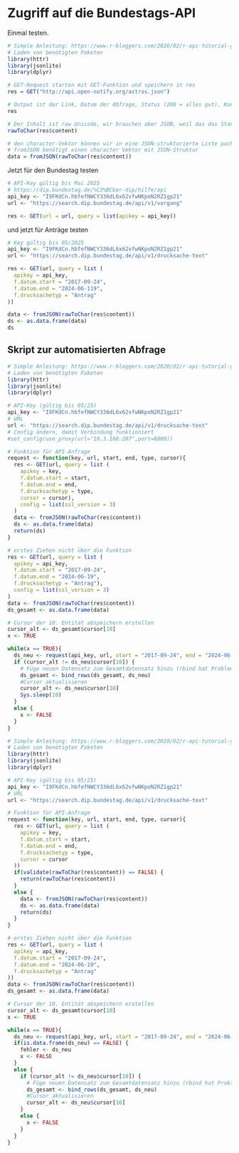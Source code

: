 # Zugriff auf die Bundestags-API

Einmal testen.

```r
# Simple Anleitung: https://www.r-bloggers.com/2020/02/r-api-tutorial-getting-started-with-apis-in-r/
# Laden von benötigten Paketen
library(httr)
library(jsonlite)
library(dplyr)

# GET-Request starten mit GET-Funktion und speichern in res
res = GET("http://api.open-notify.org/astros.json")

# Output ist der Link, Datum der Abfrage, Status (200 = alles gut), Kontent-Typ und Größe
res

# Der Inhalt ist raw Unicode, wir brauchen aber JSON, weil das das Standardformat für API-Daten ist. Deshalb packen wir das raw in einen character-Vektor
rawToChar(res$content)

# den character-Vektor können wir in eine JSON-strukturierte Liste packen
# fromJSON benötigt einen character Vektor mit JSON-Struktur
data = fromJSON(rawToChar(res$content))

```

Jetzt für den Bundestag testen

```r
# API-Key gültig bis Mai 2025
# https://dip.bundestag.de/%C3%BCber-dip/hilfe/api
api_key <- "I9FKdCn.hbfefNWCY336dL6x62vfwNKpoN2RZ1gp21"
url <- "https://search.dip.bundestag.de/api/v1/vorgang"

res <- GET(url = url, query = list(apikey = api_key))


```

und jetzt für Anträge testen

```r
# Key gültig bis 05/2025
api_key <- "I9FKdCn.hbfefNWCY336dL6x62vfwNKpoN2RZ1gp21"
url <- "https://search.dip.bundestag.de/api/v1/drucksache-text"

res <- GET(url, query = list (
  apikey = api_key,
  f.datum.start = "2017-09-24",
  f.datum.end = "2024-06-119",
  f.drucksachetyp = "Antrag"
))

data <- fromJSON(rawToChar(res$content))
ds <- as.data.frame(data)
ds
```

## Skript zur automatisierten Abfrage

```r
# Simple Anleitung: https://www.r-bloggers.com/2020/02/r-api-tutorial-getting-started-with-apis-in-r/
# Laden von benötigten Paketen
library(httr)
library(jsonlite)
library(dplyr)

# API-Key (gültig bis 05/25)
api_key <- "I9FKdCn.hbfefNWCY336dL6x62vfwNKpoN2RZ1gp21"
# URL
url <- "https://search.dip.bundestag.de/api/v1/drucksache-text"
# Config ändern, damit Verbindung funktioniert
#set_config(use_proxy(url="10.3.100.207",port=8080))

# Funktion für API-Anfrage
request <- function(key, url, start, end, type, cursor){
  res <- GET(url, query = list (
    apikey = key,
    f.datum.start = start,
    f.datum.end = end,
    f.drucksachetyp = type,
    cursor = cursor),
    config = list(ssl_version = 3)
  )
  data <- fromJSON(rawToChar(res$content))
  ds <- as.data.frame(data)
  return(ds)
}

# erstes Ziehen nicht über die Funktion
res <- GET(url, query = list (
  apikey = api_key,
  f.datum.start = "2017-09-24",
  f.datum.end = "2024-06-19",
  f.drucksachetyp = "Antrag"),
  config = list(ssl_version = 3)
)
data <- fromJSON(rawToChar(res$content))
ds_gesamt <- as.data.frame(data)

# Cursor der 10. Entität abspeichern erstellen
cursor_alt <- ds_gesamt$cursor[10]
x <- TRUE

while(x == TRUE){
  ds_neu <- request(api_key, url, start = "2017-09-24", end = "2024-06-18", type = "Antrag", cursor = cursor_alt)
  if (cursor_alt != ds_neu$cursor[10]) {
    # Füge neuen Datensatz zum Gesamtdatensatz hinzu (rbind hat Probleme mit doppelten Spaltennamen)
    ds_gesamt <- bind_rows(ds_gesamt, ds_neu)
    #Cursor aktualisieren
    cursor_alt <- ds_neu$cursor[10]
    Sys.sleep(10)
  }
  else {
    x <- FALSE
  }
}

```

```r
# Simple Anleitung: https://www.r-bloggers.com/2020/02/r-api-tutorial-getting-started-with-apis-in-r/
# Laden von benötigten Paketen
library(httr)
library(jsonlite)
library(dplyr)

# API-Key (gültig bis 05/25)
api_key <- "I9FKdCn.hbfefNWCY336dL6x62vfwNKpoN2RZ1gp21"
# URL
url <- "https://search.dip.bundestag.de/api/v1/drucksache-text"

# Funktion für API-Anfrage
request <- function(key, url, start, end, type, cursor){
  res <- GET(url, query = list (
    apikey = key,
    f.datum.start = start,
    f.datum.end = end,
    f.drucksachetyp = type,
    cursor = cursor
  ))
  if(validate(rawToChar(res$content)) == FALSE) {
    return(rawToChar(res$content))
  }
  else {
    data <- fromJSON(rawToChar(res$content))
    ds <- as.data.frame(data)
    return(ds)
  }
}

# erstes Ziehen nicht über die Funktion
res <- GET(url, query = list (
  apikey = api_key,
  f.datum.start = "2017-09-24",
  f.datum.end = "2024-06-19",
  f.drucksachetyp = "Antrag"
))
data <- fromJSON(rawToChar(res$content))
ds_gesamt <- as.data.frame(data)

# Cursor der 10. Entität abspeichern erstellen
cursor_alt <- ds_gesamt$cursor[10]
x <- TRUE

while(x == TRUE){
  ds_neu <- request(api_key, url, start = "2017-09-24", end = "2024-06-18", type = "Antrag", cursor = cursor_alt)
  if(is.data.frame(ds_neu) == FALSE) {
    fehler <- ds_neu
    x <- FALSE
  }
  else {
    if (cursor_alt != ds_neu$cursor[10]) {
      # Füge neuen Datensatz zum Gesamtdatensatz hinzu (rbind hat Probleme mit doppelten Spaltennamen)
      ds_gesamt <- bind_rows(ds_gesamt, ds_neu)
      #Cursor aktualisieren
      cursor_alt <- ds_neu$cursor[10]
    }
    else {
      x <- FALSE
    }
  }
}
```
